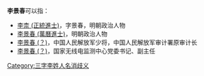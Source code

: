 '''李景春'''可以指：
* [[李柰_(正統進士)|李柰 (正統進士)]]，字景春，明朝政治人物
* [[李景春_(萬曆進士)|李景春 (萬曆進士)]]，明朝政治人物
* [[李景春_(？)|李景春 (？)]]，中国人民解放军少将，中国人民解放军审计署原审计长
* [[李景春_(？)|李景春 (？)]]，国家无线电监测中心党委书记、副主任

{{disambig}}

[[Category:三字李姓人名消歧义|Category:三字李姓人名消歧义]]